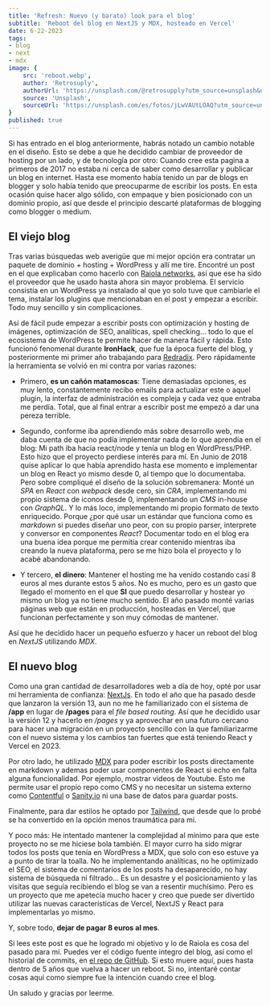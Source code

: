 ```yaml
---
title: 'Refresh: Nuevo (y barato) look para el blog'
subtitle: 'Reboot del blog en NextJS y MDX, hosteado en Vercel'
date: 6-22-2023
tags:
- blog
- next
- mdx
image: {
	src: 'reboot.webp',
	author: 'Retrosuply',
	authorUrl: 'https://unsplash.com/@retrosupply?utm_source=unsplash&utm_medium=referral&utm_content=creditCopyText',
	source: 'Unsplash',
	sourceUrl: 'https://unsplash.com/es/fotos/jLwVAUtLOAQ?utm_source=unsplash&utm_medium=referral&utm_content=creditCopyText'
}
published: true
---
```


Si has entrado en el blog anteriormente, habrás notado un cambio notable en el diseño. Esto se debe a que he decidido cambiar de proveedor de hosting por un lado, y de tecnología por otro: Cuando cree esta pagina a primeros de 2017 no estaba ni cerca de saber como desarrollar y publicar un blog en internet. Hasta ese momento había tenido un par de blogs en blogger y solo había tenido que preocuparme de escribir los posts. En esta ocasión quise hacer algo sólido, con empaque y bien posicionado con un dominio propio, así que desde el principio descarté plataformas de blogging como blogger o medium.

## El viejo blog

Tras varias búsquedas web averigüe que mi mejor opción era contratar un paquete de dominio + hosting + WordPress y allí me tire. Encontré un post en el que explicaban como hacerlo con [Raiola networks](https://raiolanetworks.es/?), así que ese ha sido el proveedor que he usado hasta ahora sin mayor problema. El servicio consistía en un WordPress ya instalado al que yo solo tuve que cambiarle el tema, instalar los plugins que mencionaban en el post y empezar a escribir. Todo muy sencillo y sin complicaciones.

Así de fácil pude empezar a escribir posts con optimización y hosting de imágenes, optimización de SEO, analíticas, spell checking... todo lo que el ecosistema de WordPress te permite hacer de manera fácil y rápida. Esto funcionó fenomenal durante **IronHack**, que fue la época fuerte del blog, y posteriormente mi primer año trabajando para [Redradix](https://www.redradix.com/). Pero rápidamente la herramienta se volvió en mi contra por varias razones:

- Primero, **es un cañón matamoscas**: Tiene demasiadas opciones, es muy lento, constantemente recibo emails para actualizar este o aquel plugin, la interfaz de administración es compleja y cada vez que entraba me perdía. Total, que al final entrar a escribir post me empezó a dar una pereza terrible.

- Segundo, conforme iba aprendiendo más sobre desarrollo web, me daba cuenta de que no podía implementar nada de lo que aprendía en el blog: Mi path iba hacía react/node y tenía un blog en WordPress/PHP. Esto hizo que el proyecto perdiese interés para mí. En Junio de 2018 quise aplicar lo que había aprendido hasta ese momento e implementar un blog en React yo mismo desde 0, al tiempo que lo documentaba. Pero sobre compliqué el diseño de la solución sobremanera: Monté un _SPA_ en _React_ con _webpack_ desde cero, sin _CRA_, implementando mi propio sistema de iconos desde 0, implementando un _CMS_ in-house con _GraphQL_. Y lo más loco, implementando mi propio formato de texto enriquecido. Porque ¿por qué usar un estándar que funciona como es _markdown_ si puedes diseñar uno peor, con su propio parser, interprete y conversor en componentes _React_? Documentar todo en el blog era una buena idea porque me permitía crear contenido mientras iba creando la nueva plataforma, pero se me hizo bola el proyecto y lo acabé abandonando.

- Y tercero, **el dinero**: Mantener el hosting me ha venido costando casi 8 euros al mes durante estos 5 años. No es mucho, pero es un gasto que llegado el momento en el que **SI** que puedo desarrollar y hostear yo mismo un blog ya no tiene mucho sentido. El año pasado monté varias páginas web que están en producción, hosteadas en Vercel, que funcionan perfectamente y son muy cómodas de mantener.

Así que he decidido hacer un pequeño esfuerzo y hacer un reboot del blog en _NextJS_ utilizando _MDX_.

## El nuevo blog

Como una gran cantidad de desarrolladores web a día de hoy, opté por usar mi herramienta de confianza: [NextJs](https://nextjs.org/). En todo el año que ha pasado desde que lanzaron la versión 13, aun no me he familiarizado con el sistema de **/app** en lugar de **/pages** para el _file based routing_. Así que he decidido usar la versión 12 y hacerlo en _/pages_ y ya aprovechar en una futuro cercano para hacer una migración en un proyecto sencillo con la que familiarizarme con el nuevo sistema y los cambios tan fuertes que está teniendo React y Vercel en 2023.

Por otro lado, he utilizado [MDX](https://mdxjs.com/) para poder escribir los posts directamente en markdown y ademas poder usar componentes de React si echo en falta alguna funcionalidad. Por ejemplo, mostrar videos de Youtube. Esto me permite usar el propio repo como CMS y no necesitar un sistema externo como [Contentful](https://www.contentful.com/) o [Sanity.io](https://www.sanity.io/) ni una base de datos para guardar posts.

Finalmente, para dar estilos he optado por [Tailwind](https://tailwindcss.com/), que desde que lo probé se ha convertido en la opción menos traumática para mi.

Y poco más: He intentado mantener la complejidad al mínimo para que este proyecto no se me hiciese bola también. El mayor curro ha sido migrar todos los posts que tenía en WordPress a MDX, que solo con eso estuve ya a punto de tirar la toalla. No he implementando analíticas, no he optimizado el SEO, el sistema de comentarios de los posts ha desaparecido, no hay sistema de búsqueda ni filtrado... Es un desastre y el posicionamiento y las visitas que seguía recibiendo el blog se van a resentir muchísimo. Pero es un proyecto que me apetecía mucho hacer y creo que puede ser divertido utilizar las nuevas características de Vercel, NextJS y React para implementarlas yo mismo.

Y, sobre todo, **dejar de pagar 8 euros al mes**.

Si lees este post es que he logrado mi objetivo y lo de Raiola es cosa del pasado para mí. Puedes ver el código fuente integro del blog, así como el historial de commits, en [el repo de GitHub](https://github.com/FrBosquet/fran-bosquet). Si esto muere aquí, pues hasta dentro de 5 años que vuelva a hacer un reboot. Si no, intentaré contar cosas aquí como siempre fue la intención cuando cree el blog.

Un saludo y gracias por leerme.
